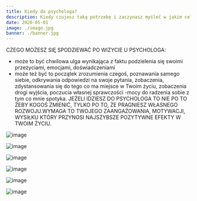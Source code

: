 ```yaml
---
title: Kiedy do psychologa?
description: Kiedy czujesz taką potrzebę i zaczynasz myśleć w jakim celu tam idę? Nie idź do psychologa, kiedy ktoś na Ciebie naciska, chyba że, jest to sugestia, Ty bierzesz ją pod uwagę i ostatecznie sam decydujesz o tym, że to może być dobry pomysł.
date: 2020-05-01
image: ./image.jpg
banner: ./banner.jpg
---
```


CZEGO MOŻESZ SIĘ SPODZIEWAĆ PO WIZYCIE U PSYCHOLOGA:
- może to być chwilowa ulga wynikająca z faktu podzielenia się swoimi przeżyciami, emocjami, doświadczeniami
- może też być to początek zrozumienia czegoś, poznawania samego siebie, odkrywania odpowiedzi na swoje pytania, zobaczenia, zdystansowania się do tego co ma miejsce w Twoim życiu, zobaczenia drogi wyjścia,  poczucia własnej sprawczości -mocy do radzenia sobie z tym co mnie spotyka.
JEŻELI IDZIESZ DO PSYCHOLOGA TO NIE PO TO ŻEBY KOGOŚ ZMIENIĆ, TYLKO PO TO, ŻE PRAGNIESZ WŁASNEGO ROZWOJU.WYMAGA TO TWOJEGO ZAANGAŻOWANIA, MOTYWACJI, WYSIŁKU KTÓRY PRZYNOSI NAJSZYBSZE POZYTYWNE EFEKTY  W TWOIM ŻYCIU.

<Row>
<Col>

![image](./b1.jpg)

</Col>
<Col>

![image](./b2.jpg)

</Col>
</Row>

<Row>
<Col>

![image](./w1.jpg)

</Col>
</Row>

<Row>
<Col>

![image](./l1.jpg)

</Col>
<Col>

![image](./l2.jpg)

</Col>

<Col>

![image](./l3.jpg)

</Col>
</Row>